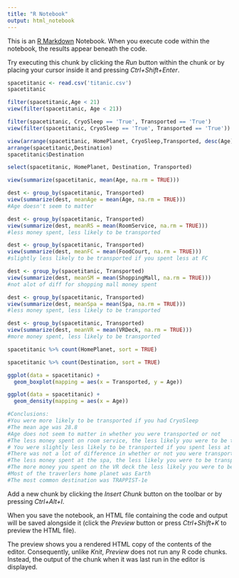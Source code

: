 ```yaml
---
title: "R Notebook"
output: html_notebook
---
```


This is an [R Markdown](http://rmarkdown.rstudio.com) Notebook. When you execute code within the notebook, the results appear beneath the code.

Try executing this chunk by clicking the *Run* button within the chunk or by placing your cursor inside it and pressing *Ctrl+Shift+Enter*.

```r
spacetitanic <- read.csv('titanic.csv')
spacetitanic
```

```r
filter(spacetitanic,Age < 21)
view(filter(spacetitanic, Age < 21))
```

```r
filter(spacetitanic, CryoSleep == 'True', Transported == 'True')
view(filter(spacetitanic, CryoSleep == 'True', Transported == 'True'))
```

```r
view(arrange(spacetitanic, HomePlanet, CryoSleep,Transported, desc(Age)))
arrange(spacetitanic,Destination)
spacetitanic$Destination
```

```r
select(spacetitanic, HomePlanet, Destination, Transported)
```

```r
view(summarize(spacetitanic, mean(Age, na.rm = TRUE)))
```

```r
dest <- group_by(spacetitanic, Transported)
view(summarize(dest, meanAge = mean(Age, na.rm = TRUE)))
#Age doesn't seem to matter
```

```r
dest <- group_by(spacetitanic, Transported)
view(summarize(dest, meanRS = mean(RoomService, na.rm = TRUE)))
#less money spent, less likely to be transported
```

```r
dest <- group_by(spacetitanic, Transported)
view(summarize(dest, meanFC = mean(FoodCourt, na.rm = TRUE)))
#slightly less likely to be transported if you spent less at FC
```

```r
dest <- group_by(spacetitanic, Transported)
view(summarize(dest, meanSM = mean(ShoppingMall, na.rm = TRUE)))
#not alot of diff for shopping mall money spent
```

```r
dest <- group_by(spacetitanic, Transported)
view(summarize(dest, meanSpa = mean(Spa, na.rm = TRUE)))
#less money spent, less likely to be transported
```

```r
dest <- group_by(spacetitanic, Transported)
view(summarize(dest, meanVR = mean(VRDeck, na.rm = TRUE)))
#more money spent, less likely to be transported
```

```r
spacetitanic %>% count(HomePlanet, sort = TRUE)
```

```r
spacetitanic %>% count(Destination, sort = TRUE)
```

```r
ggplot(data = spacetitanic) +
  geom_boxplot(mapping = aes(x = Transported, y = Age))
```

```r
ggplot(data = spacetitanic) +
  geom_density(mapping = aes(x = Age))
```

```r
#Conclusions: 
#You were more likely to be transported if you had CryoSleep
#The mean age was 28.8
#Age does not seem to matter in whether you were transported or not
#The less money spent on room service, the less likely you were to be transported
# You were slightly less likely to be transported if you spent less at the food court
#There was not a lot of difference in whether or not you were transported for shopping mall money spent
#The less money spent at the spa, the less likely you were to be transported
#The more money you spent on the VR deck the less likely you were to be transported
#Most of the traverlers home planet was Earth
#The most common destination was TRAPPIST-1e
```

Add a new chunk by clicking the *Insert Chunk* button on the toolbar or by pressing *Ctrl+Alt+I*.

When you save the notebook, an HTML file containing the code and output will be saved alongside it (click the *Preview* button or press *Ctrl+Shift+K* to preview the HTML file).

The preview shows you a rendered HTML copy of the contents of the editor. Consequently, unlike *Knit*, *Preview* does not run any R code chunks. Instead, the output of the chunk when it was last run in the editor is displayed.
